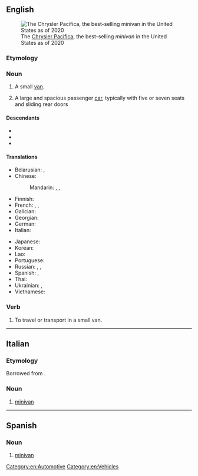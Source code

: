 {{also|Minivan}}
==English==
{{wikipedia}}
[[File:2019 Chrysler Pacifica Touring L, front 7.4.19.jpg|thumb|The [[w:Chrysler Pacifica (minivan)|Chrysler Pacifica]], the best-selling ''minivan'' in the United States as of 2020]]

===Etymology===
{{prefix|en|mini|van}}

===Noun===
{{en-noun}}

# A small [[van]].
# {{lb|en|chiefly|US}} A large and spacious passenger [[car]], typically with five or seven seats and sliding rear doors
#: {{syn|en|people carrier|q1=UK|MPV}}

====Descendants====
* {{desc|ja|ミニバン|tr=miniban}}
* {{desc|ru|минивэ́н}}
* {{desc|th|มินิแวน|tr=míní waen}}

====Translations====
{{trans-top|small van}}
* Belarusian: {{t|be|мінівэ́н|m}}, {{t|be|міні-фурго́н|m}}
* Chinese:
*: Mandarin: {{t|cmn|[[多功能]][[休旅車]]}}, {{t|cmn|[[多功能]][[休旅车]]|tr=duōgōngnéng xiūlǚchē}}, {{qualifier|slang}} {{t|cmn|微面|tr=wēimiàn}}
* Finnish: {{t+|fi|tila-auto}}
* French: {{t+|fr|fourgonnette}}, {{t|fr|mini-fourgonnette}}, {{t|fr|mini-fourgon}}
* Galician: {{t|gl|furgoneta|f}}
* Georgian: {{t|ka|მინი-ფურგონი}}
* German: {{t|de|Minivan|m}}
* Italian: {{t+|it|monovolume|f}}
{{trans-mid}}
* Japanese: {{t|ja|ミニバン|tr=miniban}}
* Korean: {{t|ko|미니밴}}
* Lao: {{t|lo|ລົດຕູ້}}
* Portuguese: {{t|pt|minivan|f}}
* Russian: {{t+|ru|минивэ́н|m}}, {{t+|ru|фурго́н|m}}, {{t+|ru|мини-фурго́н	|m}}
* Spanish: {{t+|es|combi|m}}, {{t|es|monovolumen|m}}
* Thai: {{t|th|มินิแวน}}
* Ukrainian: {{t|uk|мініве́н|m}}, {{t|uk|міні-фурго́н|m}}
* Vietnamese: {{t-needed|vi}}
{{trans-bottom}}

===Verb===
{{en-verb|minivans|minivanning|minivanned}}

# {{lb|en|ambitransitive}} To travel or transport in a small van.

[[Category:en:Automotive]]
[[Category:en:Vehicles]]

----

==Italian==

===Etymology===
Borrowed from {{bor|it|en|minivan}}.

===Noun===
{{it-noun|m|#}}

# [[#English|minivan]]

----

==Spanish==

===Noun===
{{es-noun|m|minivans}}

# [[#English|minivan]]